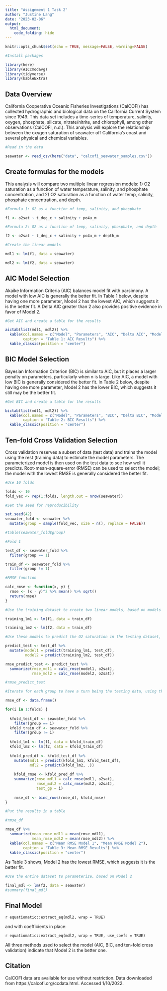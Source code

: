 ```yaml
---
title: "Assignment 1 Task 2"
author: "Justine Lang"
date: "2023-02-06"
output: 
  html_document: 
    code_folding: hide
---
```


```r
knitr::opts_chunk$set(echo = TRUE, message=FALSE, warning=FALSE)

#Install packages

library(here)
library(AICcmodavg)
library(tidyverse)
library(kableExtra)
```

## Data Overview

California Cooperative Oceanic Fisheries Investigations (CalCOFI) has collected hydrographic and biological data on the California Current System since 1949. This data set includes a time-series of temperature, salinity, oxygen, phosphate, silicate, nitrate/nitrite, and chlorophyll, among other observations (CalCOFI, n.d.). This analysis will explore the relationship between the oxygen saturation of seawater off California’s coast and several physical and chemical variables. 

```r
#Read in the data

seawater <- read_csv(here("data", "calcofi_seawater_samples.csv"))
```

## Create formulas for the models

This analysis will compare two multiple linear regression models: 1) O2 saturation as a function of water temperature, salinity, and phosphate concentration, and 2) O2 saturation as a function of water temp, salinity, phosphate concentration, and depth.

```r
#Formula 1: O2 as a function of temp, salinity, and phosphate

f1 <- o2sat ~ t_deg_c + salinity + po4u_m

#Formula 2: O2 as a function of temp, salinity, phosphate, and depth

f2 <- o2sat ~ t_deg_c + salinity + po4u_m + depth_m

#Create the linear models

mdl1 <- lm(f1, data = seawater)

mdl2 <- lm(f2, data = seawater)
```


## AIC Model Selection

Akaike Information Criteria (AIC) balances model fit with parsimony. A model with low AIC is generally the better fit. In Table 1 below, despite having one more parameter, Model 2 has the lowest AIC, which suggests it is the better fit. A Delta AIC greater than 2 also provides positive evidence in favor of Model 2. 

```r
#Get AIC and create a table for the results

aictab(list(mdl1, mdl2)) %>% 
  kable(col.names = c("Model", "Parameters", "AIC", "Delta AIC", "Model Likelihood", "AIC Weight", "Log Likelihood", "Cumulative Weight"),
        caption = "Table 1: AIC Results") %>% 
  kable_classic(position = "center")
```


## BIC Model Selection

Bayesian Information Criterion (BIC) is similar to AIC, but it places a larger penalty on parameters, particularly when n is large. Like AIC, a model with low BIC is generally considered the better fit. In Table 2 below, despite having one more parameter, Model 2 has the lower BIC, which suggests it still may be the better fit. 

```r
#Get BIC and create a table for the results

bictab(list(mdl1, mdl2)) %>% 
  kable(col.names = c("Model", "Parameters", "BIC", "Delta BIC", "Model Likelihood", "BIC Weight", "Log Likelihood", "Cumulative Weight"),
        caption = "Table 2: BIC Results") %>% 
  kable_classic(position = "center")
```


## Ten-fold Cross Validation Selection

Cross validation reserves a subset of data (test data) and trains the model using the rest (training data) to estimate the model parameters. The parameterized model is then used on the test data to see how well it predicts. Root-mean-square-error (RMSE) can be used to select the model; the model with the lowest RMSE is generally considered the better fit. 

```r
#Use 10 folds

folds <- 10
fold_vec <- rep(1:folds, length.out = nrow(seawater))

#Set the seed for reproducibility

set.seed(42)
seawater_fold <- seawater %>%
  mutate(group = sample(fold_vec, size = n(), replace = FALSE))

#table(seawater_fold$group)
```

```r
#Fold 1

test_df <- seawater_fold %>%
  filter(group == 1)

train_df <- seawater_fold %>%
  filter(group != 1)
```

```r
#RMSE function

calc_rmse <- function(x, y) {
  rmse <- (x - y)^2 %>% mean() %>% sqrt()
  return(rmse)
}
```

```r
#Use the training dataset to create two linear models, based on models 1 and 2.

training_lm1 <- lm(f1, data = train_df)

training_lm2 <- lm(f2, data = train_df)
```

```r
#Use these models to predict the O2 saturation in the testing dataset, then use the RMSE function to see how well the predictions went

predict_test <- test_df %>%
  mutate(model1 = predict(training_lm1, test_df),
         model2 = predict(training_lm2, test_df))

rmse_predict_test <- predict_test %>%
  summarize(rmse_mdl1 = calc_rmse(model1, o2sat),
            rmse_mdl2 = calc_rmse(model2, o2sat))

#rmse_predict_test
```

```r
#Iterate for each group to have a turn being the testing data, using the other groups as training

rmse_df <- data.frame()

for(i in 1:folds) {
  
  kfold_test_df <- seawater_fold %>%
    filter(group == i)
  kfold_train_df <- seawater_fold %>%
    filter(group != i)
  
  kfold_lm1 <- lm(f1, data = kfold_train_df)
  kfold_lm2 <- lm(f2, data = kfold_train_df)
  
  kfold_pred_df <- kfold_test_df %>%
    mutate(mdl1 = predict(kfold_lm1, kfold_test_df),
           mdl2 = predict(kfold_lm2, .))
  
    kfold_rmse <- kfold_pred_df %>%
    summarize(rmse_mdl1 = calc_rmse(mdl1, o2sat),
              rmse_mdl2 = calc_rmse(mdl2, o2sat),
              test_gp = i)  
    
    rmse_df <- bind_rows(rmse_df, kfold_rmse)
}
```

```r
#Put the results in a table

#rmse_df

rmse_df %>% 
  summarize(mean_rmse_mdl1 = mean(rmse_mdl1),
            mean_rmse_mdl2 = mean(rmse_mdl2)) %>% 
  kable(col.names = c("Mean RMSE Model 1", "Mean RMSE Model 2"),
        caption = "Table 3: Mean RMSE Results") %>% 
  kable_classic(position = "center")
```

As Table 3 shows, Model 2 has the lowest RMSE, which suggests it is the better fit. 


```r
#Use the entire dataset to parameterize, based on Model 2

final_mdl <- lm(f2, data = seawater)
#summary(final_mdl)
```


## Final Model

`r equatiomatic::extract_eq(mdl2, wrap = TRUE)`

and with coefficients in place:

`r equatiomatic::extract_eq(mdl2, wrap = TRUE, use_coefs = TRUE)`

All three methods used to select the model (AIC, BIC, and ten-fold cross validation) indicate that Model 2 is the better one. 


## Citation

CalCOFI data are available for use without restriction. Data downloaded from https://calcofi.org/ccdata.html. Accessed 1/10/2022.















